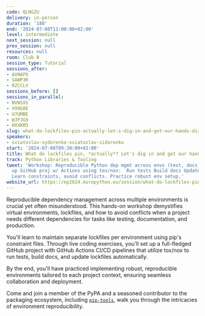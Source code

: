 ```yaml
---
code: QLNGZU
delivery: in-person
duration: '180'
end: '2024-07-08T11:00:00+02:00'
level: intermediate
next_session: null
prev_session: null
resources: null
room: Club B
session_type: Tutorial
sessions_after:
- AVNAPX
- SAWP3R
- RZCCLV
sessions_before: []
sessions_in_parallel:
- NVWSXS
- X99G8E
- U7UMBE
- WJPJG9
- HXXKM3
slug: what-do-lockfiles-pin-actually-let-s-dig-in-and-get-our-hands-dirty
speakers:
- sviatoslav-sydorenko-sviatoslav-sidorenko
start: '2024-07-08T09:30:00+02:00'
title: What do lockfiles pin, *actually*? Let's dig in and get our hands dirty!
track: Python Libraries & Tooling
tweet: 'Workshop: Reproducible Python dep mgmt across envs (test, docs, prod)  Set
  up GitHub proj w/ Actions using tox/nox:  Run tests Build docs Update lockfiles
  Learn constraints, avoid conflicts. Practice robust env setup.'
website_url: https://ep2024.europython.eu/session/what-do-lockfiles-pin-actually-let-s-dig-in-and-get-our-hands-dirty
---
```


Reproducible dependency management across multiple environments is crucial yet often misunderstood. This hands-on workshop demystifies virtual environments, lockfiles, and how to avoid conflicts when a project needs different dependencies for tasks like testing, documentation, and production.

You'll learn to maintain separate lockfiles per environment using pip's constraint files. Through live coding exercises, you'll set up a full-fledged GitHub project with GitHub Actions CI/CD pipelines that utilize tox/nox to run tests, build docs, and update lockfiles automatically.

By the end, you'll have practiced implementing robust, reproducible environments tailored to each project context, ensuring seamless collaboration and deployment.

Come and join a member of the PyPA and a seasoned contributor to the packaging ecosystem, including [`pip-tools`](https://pip-tools.rtfd.io), walk you through the intricacies of environment reproducibility.
